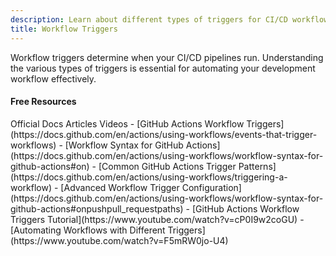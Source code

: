 ```yaml
---
description: Learn about different types of triggers for CI/CD workflows
title: Workflow Triggers
---
```


Workflow triggers determine when your CI/CD pipelines run. Understanding the various types of triggers is essential for automating your development workflow effectively.

#### Free Resources

<Tabs defaultValue="article">
<TabsList>
<TabsTrigger value="official">Official Docs</TabsTrigger>
<TabsTrigger value="article">Articles</TabsTrigger>
<TabsTrigger value="video">Videos</TabsTrigger>
</TabsList>

<TabsContent value="official">
- [GitHub Actions Workflow Triggers](https://docs.github.com/en/actions/using-workflows/events-that-trigger-workflows)
- [Workflow Syntax for GitHub Actions](https://docs.github.com/en/actions/using-workflows/workflow-syntax-for-github-actions#on)
</TabsContent>
<TabsContent value="article">
- [Common GitHub Actions Trigger Patterns](https://docs.github.com/en/actions/using-workflows/triggering-a-workflow)
- [Advanced Workflow Trigger Configuration](https://docs.github.com/en/actions/using-workflows/workflow-syntax-for-github-actions#onpushpull_requestpaths)
</TabsContent>
<TabsContent value="video">
- [GitHub Actions Workflow Triggers Tutorial](https://www.youtube.com/watch?v=cP0I9w2coGU)
- [Automating Workflows with Different Triggers](https://www.youtube.com/watch?v=F5mRW0jo-U4)
</TabsContent>
</Tabs>
